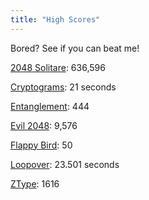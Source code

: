 ```yaml
---
title: "High Scores"
---
```


Bored? See if you can beat me!

<a href="https://freegames.org/2048-solitaire/">2048 Solitare</a>: 636,596

<a href="https://apps.apple.com/us/app/cryptogram-cryptoquote-game/id931157057">Cryptograms</a>: 21 seconds

<a href="https://entanglement.gopherwoodstudios.com/en-US-index.html">Entanglement</a>: 444

<a href="https://aj-r.github.io/Evil-2048/">Evil 2048</a>: 9,576

<a href="https://flappybird.io/">Flappy Bird</a>: 50

<a href="https://loopover.xyz/">Loopover</a>: 23.501 seconds

<a href="https://zty.pe/">ZType</a>: 1616
